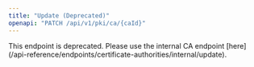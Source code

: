 ```yaml
---
title: "Update (Deprecated)"
openapi: "PATCH /api/v1/pki/ca/{caId}"
---
```


<Note>
    This endpoint is deprecated. Please use the internal CA endpoint [here](/api-reference/endpoints/certificate-authorities/internal/update).
</Note>